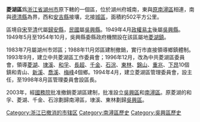 {{unreferenced|time=2014-01-09T03:45:33+00:00}}
'''菱湖區'''爲[[浙江省|浙江省]][[湖州市|湖州市]]原下轄的一個區，位於湖州府城南，東與[[南潯區|原南潯區]]相連，南與[[德清縣|德清縣]]為界，西和[[安吉縣|安吉縣]]接壤，北接[[城區_(湖州市)|城區]]，面積約502平方公里。

區境自[[宋朝|宋]]至[[清朝|清]]代屬[[歸安縣|歸安縣]]，[[中華民國|民國]]屬[[吳興縣_(中華民國)|吳興縣]]。1949年4月[[第二次國共內戰|政權易主]]後屬[[吳興縣|吳興縣]]。1949年5月至1954年10月，吳興縣委縣政府機關設在該區屬地[[菱湖鎮|菱湖鎮]]。

1983年7月屬湖州市郊區；1988年11月郊區建制撤銷，實行市直接領導鄉鎮體制。1993年9月，建立中共菱湖區工作委員會；1996年12月，改為中共菱湖區委員會，領導[[菱湖|菱湖]]、[[埭溪|埭溪]]、[[和孚|和孚]]、[[長超|長超]]、[[千金|千金]]、[[石淙|石淙]]、[[東林|東林]]、[[錦山|錦山]]、[[重兆|重兆]]、[[下昂|下昂]]10個鎮和青山、[[新溪|新溪]]、[[喬溪|喬溪]]、[[梅峰|梅峰]]4個鄉。1994年4月，建立菱湖區管理委員會，設主任，至1998年8月區管理委員會設區長。

2003年，經[[中华人民共和国国务院|國務院]]批准撤銷菱湖區建制，批准設立[[吳興區|吳興區]]和[[南潯區|南潯區]]。原菱湖的和孚、菱湖、千金、石淙劃歸南潯區，埭溪、東林劃歸[[吳興區|吳興區]]。

[[Category:浙江已撤消的市辖区|Category:浙江已撤消的市辖区]]
[[Category:南潯區歷史|Category:南潯區歷史]]
[[Category:吳興區歷史|Category:吳興區歷史]]